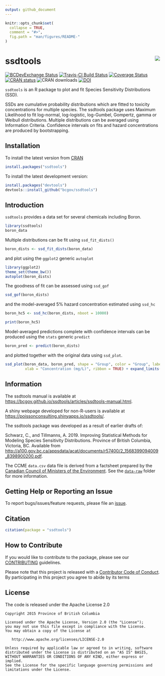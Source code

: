 ```yaml
---
output: github_document
---
```


<!-- README.md is generated from README.Rmd. Please edit that file -->

```r
knitr::opts_chunk$set(
  collapse = TRUE,
  comment = "#>",
  fig.path = "man/figures/README-"
)
```

# ssdtools <img src="man/figures/logo.png" align="right" />

[![BCDevExchange Status](https://assets.bcdevexchange.org/images/badges/delivery.svg)](https://github.com/BCDevExchange/docs/blob/master/discussion/projectstates.md)
[![Travis-CI Build Status](https://travis-ci.org/bcgov/ssdtools.svg?branch=master)](https://travis-ci.org/bcgov/ssdtools)
[![Coverage Status](https://img.shields.io/codecov/c/github/bcgov/ssdtools/master.svg)](https://codecov.io/github/bcgov/ssdtools?branch=master)
[![CRAN status](https://www.r-pkg.org/badges/version/ssdtools)](https://cran.r-project.org/package=ssdtools)
![CRAN downloads](https://cranlogs.r-pkg.org/badges/ssdtools)
[![DOI](http://joss.theoj.org/papers/10.21105/joss.01082/status.svg)](https://doi.org/10.21105/joss.01082)

`ssdtools` is an R package to plot and fit Species Sensitivity Distributions (SSD). 

SSDs are cumulative probability distributions which are fitted to toxicity concentrations for multiple species.
The ssdtools package uses Maximum Likelihood to fit log-normal, log-logistic,
log-Gumbel, Gompertz, gamma or Weibull distributions.
Multiple distributions can be averaged using Information Criteria.
Confidence intervals on fits and hazard concentrations are produced by bootstrapping.

## Installation

To install the latest version from [CRAN](https://CRAN.R-project.org/package=ssdtools)
```r
install.packages("ssdtools")
```

To install the latest development version:

```r
install.packages("devtools")
devtools::install_github("bcgov/ssdtools")
```

## Introduction

`ssdtools` provides a data set for several chemicals including Boron.
```r
library(ssdtools)
boron_data
```

Multiple distributions can be fit using `ssd_fit_dists()`
```r
boron_dists <- ssd_fit_dists(boron_data)
```

and plot using the `ggplot2` generic `autoplot`
```r
library(ggplot2)
theme_set(theme_bw())
autoplot(boron_dists)
```

The goodness of fit can be assessed using `ssd_gof`
```r
ssd_gof(boron_dists)
```

and the model-averaged 5% hazard concentration estimated using `ssd_hc`
```r
boron_hc5 <- ssd_hc(boron_dists, nboot = 10000)
```

```r
print(boron_hc5)
```

Model-averaged predictions complete with confidence intervals can be produced using the `stats` generic `predict`
```r
boron_pred <- predict(boron_dists)
```

and plotted together with the original data using `ssd_plot`.
```r
ssd_plot(boron_data, boron_pred, shape = "Group", color = "Group", label = "Species",
         xlab = "Concentration (mg/L)", ribbon = TRUE) + expand_limits(x = 3000)
```

## Information

The ssdtools manual is available at <https://bcgov.github.io/ssdtools/articles/ssdtools-manual.html>.

A shiny webpage developed for non-R-users is available at <https://poissonconsulting.shinyapps.io/ssdtools/>.

The ssdtools package was developed as a result of earlier drafts of:

Schwarz, C., and Tillmanns, A. 2019. Improving Statistical Methods for Modeling Species Sensitivity Distributions. Province of British Columbia, Victoria, BC. Available from <http://a100.gov.bc.ca/appsdata/acat/documents/r57400/2_1568399094009_8398900200.pdf>.

The CCME `data.csv` data file is derived from a factsheet prepared by the [Canadian Council of Ministers of the Environment](http://ceqg-rcqe.ccme.ca/en/index.html). See the [`data-raw`](https://github.com/bcgov/ssdtools/tree/master/data-raw) folder for more information.

## Getting Help or Reporting an Issue

To report bugs/issues/feature requests, please file an [issue](https://github.com/bcgov/ssdtools/issues/).

## Citation

```r
citation(package = "ssdtools")
```

## How to Contribute

If you would like to contribute to the package, please see our 
[CONTRIBUTING](CONTRIBUTING.md) guidelines.

Please note that this project is released with a [Contributor Code of Conduct](CODE_OF_CONDUCT.md). 
By participating in this project you agree to abide by its terms

## License

The code is released under the Apache License 2.0

    Copyright 2015 Province of British Columbia

    Licensed under the Apache License, Version 2.0 (the "License");
    you may not use this file except in compliance with the License.
    You may obtain a copy of the License at 

       http://www.apache.org/licenses/LICENSE-2.0

    Unless required by applicable law or agreed to in writing, software
    distributed under the License is distributed on an "AS IS" BASIS,
    WITHOUT WARRANTIES OR CONDITIONS OF ANY KIND, either express or implied.
    See the License for the specific language governing permissions and
    limitations under the License.

